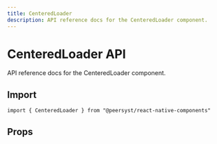 ```yaml
---
title: CenteredLoader
description: API reference docs for the CenteredLoader component.
---
```



# CenteredLoader API

API reference docs for the CenteredLoader component.

## Import

```tsx
import { CenteredLoader } from "@peersyst/react-native-components"
```

## Props

<Props component="CenteredLoader" />